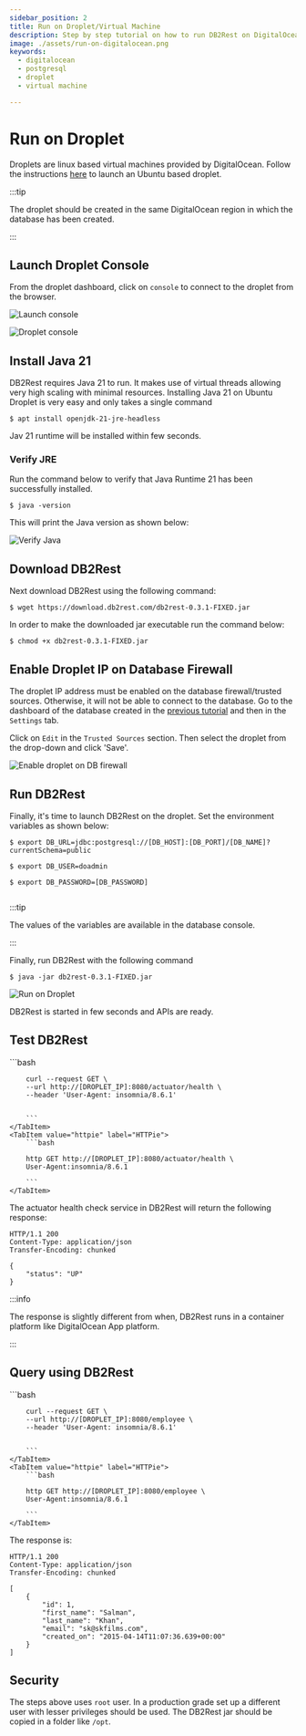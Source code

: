 ```yaml
---
sidebar_position: 2
title: Run on Droplet/Virtual Machine
description: Step by step tutorial on how to run DB2Rest on DigitalOcean Droplet/Virtual Machine.
image: ./assets/run-on-digitalocean.png
keywords:
  - digitalocean
  - postgresql
  - droplet
  - virtual machine

---
```


# Run on Droplet

Droplets are linux based virtual machines provided by DigitalOcean. Follow the instructions
[here](https://docs.digitalocean.com/products/droplets/getting-started/quickstart) to launch an Ubuntu based droplet.


:::tip

The droplet should be created in the same DigitalOcean region in which the database has been created.

:::

## Launch Droplet Console

From the droplet dashboard, click on `console` to connect to the droplet from the browser.

![Launch console](./assets/launch-console.png "Launch console")



![Droplet console](./assets/droplet-console.png "Droplet console")

## Install Java 21

DB2Rest requires Java 21 to run. It makes use of virtual threads allowing very high scaling with minimal resources.
Installing Java 21 on Ubuntu Droplet is very easy and only takes a single command

```Shell
$ apt install openjdk-21-jre-headless
```

Jav 21 runtime will be installed within few seconds.

### Verify JRE

Run the command below to verify that Java Runtime 21 has been successfully installed.

```Shell
$ java -version
```
This will print the Java version as shown below:

![Verify Java](./assets/verify-java.png "Verify Java")

## Download DB2Rest

Next download DB2Rest using the following command:

```Shell
$ wget https://download.db2rest.com/db2rest-0.3.1-FIXED.jar
```

In order to make the downloaded jar executable run the command below:

```Shell
$ chmod +x db2rest-0.3.1-FIXED.jar
```


## Enable Droplet IP on Database Firewall

The droplet IP address must be enabled on the database firewall/trusted sources. Otherwise, it will not be able to connect to the
database. Go to the dashboard of the database created in the [previous tutorial](
https://db2rest.com/docs/digitalocean/run-on-app-platform#create-database) and then in the `Settings` tab.

Click on `Edit` in the `Trusted Sources` section. Then select the droplet from the drop-down and click 'Save'.

![Enable droplet on DB firewall](./assets/enable-droplet-on-db-firewall.png "Enable droplet on DB firewall")


## Run DB2Rest

Finally, it's time to launch DB2Rest on the droplet. Set the environment variables as shown below:

```Shell
$ export DB_URL=jdbc:postgresql://[DB_HOST]:[DB_PORT]/[DB_NAME]?currentSchema=public

$ export DB_USER=doadmin

$ export DB_PASSWORD=[DB_PASSWORD]


```

:::tip

The values of the variables are available in the database console.

:::

Finally, run DB2Rest with the following command

```Shell
$ java -jar db2rest-0.3.1-FIXED.jar

```

![Run on Droplet](./assets/run-on-droplet.png "Run on Droplet")

DB2Rest is started in few seconds and APIs are ready.

## Test DB2Rest


<Tabs>
    <TabItem value="cURL" label="cURL" default>
        ```bash

        curl --request GET \
        --url http://[DROPLET_IP]:8080/actuator/health \
        --header 'User-Agent: insomnia/8.6.1'


        ```
    </TabItem>
    <TabItem value="httpie" label="HTTPie">
        ```bash

        http GET http://[DROPLET_IP]:8080/actuator/health \
        User-Agent:insomnia/8.6.1

        ```
    </TabItem>

</Tabs>


The actuator health check service in DB2Rest will return the following response:


```http
HTTP/1.1 200
Content-Type: application/json
Transfer-Encoding: chunked

{
	"status": "UP"
}

```

:::info

The response is slightly different from when, DB2Rest runs in a container platform like DigitalOcean App platform.

:::

## Query using DB2Rest


<Tabs>
    <TabItem value="cURL" label="cURL" default>
        ```bash

        curl --request GET \
        --url http://[DROPLET_IP]:8080/employee \
        --header 'User-Agent: insomnia/8.6.1'


        ```
    </TabItem>
    <TabItem value="httpie" label="HTTPie">
        ```bash

        http GET http://[DROPLET_IP]:8080/employee \
        User-Agent:insomnia/8.6.1

        ```
    </TabItem>

</Tabs>

The response is:

```http
HTTP/1.1 200
Content-Type: application/json
Transfer-Encoding: chunked

[
	{
		"id": 1,
		"first_name": "Salman",
		"last_name": "Khan",
		"email": "sk@skfilms.com",
		"created_on": "2015-04-14T11:07:36.639+00:00"
	}
]

```

## Security

The steps above uses `root` user. In a production grade set up a different user with lesser privileges should be used.
The DB2Rest jar should be copied in a folder like `/opt`.
